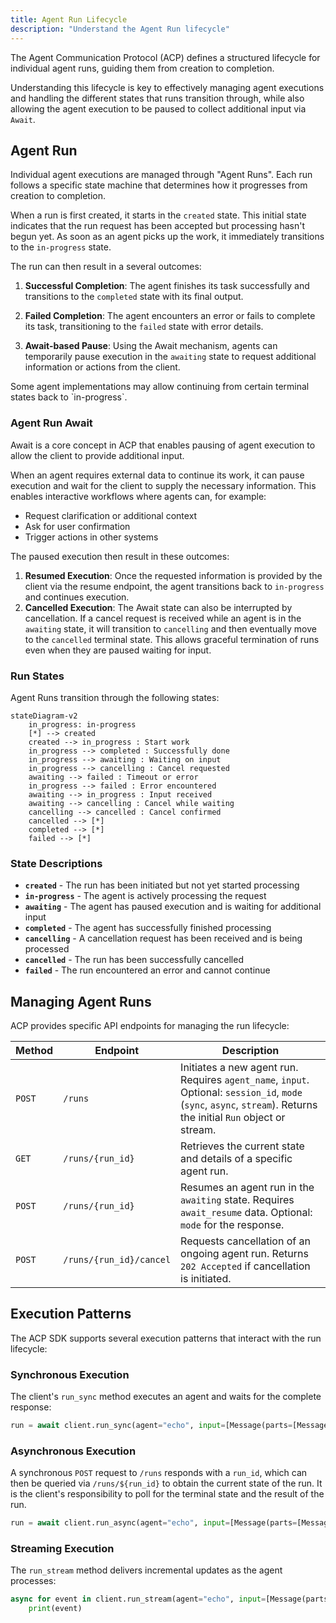 ```yaml
---
title: Agent Run Lifecycle
description: "Understand the Agent Run lifecycle"
---
```


The Agent Communication Protocol (ACP) defines a structured lifecycle for individual agent runs, guiding them from creation to completion.

Understanding this lifecycle is key to effectively managing agent executions and handling the different states that runs transition through, while also allowing the agent execution to be paused to collect additional input via `Await`.

## Agent Run

Individual agent executions are managed through "Agent Runs". Each run follows a specific state machine that determines how it progresses from creation to completion.

When a run is first created, it starts in the `created` state. This initial state indicates that the run request has been accepted but processing hasn't begun yet. As soon as an agent picks up the work, it immediately transitions to the `in-progress` state.

The run can then result in a several outcomes:

1. **Successful Completion**: The agent finishes its task successfully and transitions to the `completed` state with its final output.

2. **Failed Completion**: The agent encounters an error or fails to complete its task, transitioning to the `failed` state with error details.

3. **Await-based Pause**: Using the Await mechanism, agents can temporarily pause execution in the `awaiting` state to request additional information or actions from the client.

<Note>
Some agent implementations may allow continuing from certain terminal states back to `in-progress`.
</Note>

###  Agent Run Await 

Await is a core concept in ACP that enables pausing of agent execution to allow the client to provide additional input.
 
When an agent requires external data to continue its work, it can pause execution and wait for the client to supply the necessary information. This enables interactive workflows where agents can, for example:

- Request clarification or additional context
- Ask for user confirmation
- Trigger actions in other systems


The paused execution then result in these outcomes:

1. **Resumed Execution**: Once the requested information is provided by the client via the resume endpoint, the agent transitions back to `in-progress` and continues execution.
2. **Cancelled Execution**: The Await state can also be interrupted by cancellation. If a cancel request is received while an agent is in the `awaiting` state, it will transition to `cancelling` and then eventually move to the `cancelled` terminal state. This allows graceful termination of runs even when they are paused waiting for input.

### Run States

Agent Runs transition through the following states:

```mermaid
stateDiagram-v2
    in_progress: in-progress
    [*] --> created
    created --> in_progress : Start work
    in_progress --> completed : Successfully done
    in_progress --> awaiting : Waiting on input
    in_progress --> cancelling : Cancel requested
    awaiting --> failed : Timeout or error
    in_progress --> failed : Error encountered
    awaiting --> in_progress : Input received
    awaiting --> cancelling : Cancel while waiting
    cancelling --> cancelled : Cancel confirmed
    cancelled --> [*]
    completed --> [*]
    failed --> [*]

```

### State Descriptions

- **`created`** - The run has been initiated but not yet started processing
- **`in-progress`** - The agent is actively processing the request
- **`awaiting`** - The agent has paused execution and is waiting for additional input
- **`completed`** - The agent has successfully finished processing
- **`cancelling`** - A cancellation request has been received and is being processed
- **`cancelled`** - The run has been successfully cancelled
- **`failed`** - The run encountered an error and cannot continue


## Managing Agent Runs

ACP provides specific API endpoints for managing the run lifecycle:

| **Method**               | **Endpoint**                  | **Description**                                                                                         |
|--------------------------|-------------------------------|---------------------------------------------------------------------------------------------------------|
| `POST`                   | `/runs`                       | Initiates a new agent run. Requires `agent_name`, `input`. Optional: `session_id`, `mode` (`sync`, `async`, `stream`). Returns the initial `Run` object or stream. |
| `GET`                    | `/runs/{run_id}`              | Retrieves the current state and details of a specific agent run.                                       |
| `POST`                   | `/runs/{run_id}`              | Resumes an agent run in the `awaiting` state. Requires `await_resume` data. Optional: `mode` for the response. |
| `POST`                   | `/runs/{run_id}/cancel`       | Requests cancellation of an ongoing agent run. Returns `202 Accepted` if cancellation is initiated.    |

## Execution Patterns

The ACP SDK supports several execution patterns that interact with the run lifecycle:

### Synchronous Execution

The client's `run_sync` method executes an agent and waits for the complete response:

```python
run = await client.run_sync(agent="echo", input=[Message(parts=[MessagePart(content="Howdy!")])])
```

### Asynchronous Execution

A synchronous `POST` request to `/runs` responds with a `run_id`, which can then be queried via `/runs/${run_id}` to obtain the current state of the run. It is the client's responsibility to poll for the terminal state and the result of the run.

```python
run = await client.run_async(agent="echo", input=[Message(parts=[MessagePart(content="Howdy!")])])
```

### Streaming Execution

The `run_stream` method delivers incremental updates as the agent processes:

```python
async for event in client.run_stream(agent="echo", input=[Message(parts=[MessagePart(content="Howdy!")])]):
    print(event)
```
